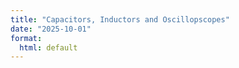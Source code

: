 ```yaml
---
title: "Capacitors, Inductors and Oscillopscopes"
date: "2025-10-01"
format:
  html: default
---
```


<!-- <iframe src="https://mlp6.pages.oit.duke.edu/bme253-labs/BME253_impedance_hout.pdf" width="100%" height="800px" style="border:none;">
</iframe> -->